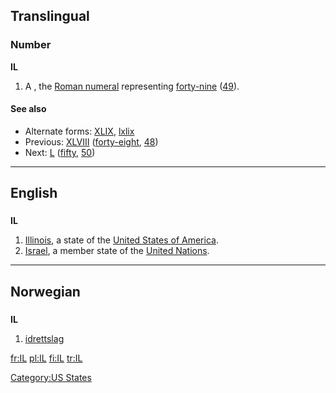 {{also|il|il-|-il-|.il|îl}}
==Translingual==

===Number===
'''IL'''

# A {{misspelling of|XLIX}}, the [[Roman numeral]] representing [[forty-nine]] ([[49]]).

====See also====
* Alternate forms: [[XLIX]], [[lxlix]]
* Previous: [[XLVIII]] ([[forty-eight]], [[48]])
* Next: [[L]] ([[fifty]], [[50]])

----

==English==

==={{abbreviation}}===
'''IL'''

# [[Illinois]], a  state of the [[United States of America]].
# [[Israel]], a member state of the [[United Nations]].

[[Category:US States]]

----

==Norwegian==

==={{abbreviation}}===
'''IL'''

# [[idrettslag]]

[[fr:IL]]
[[pl:IL]]
[[fi:IL]]
[[tr:IL]]